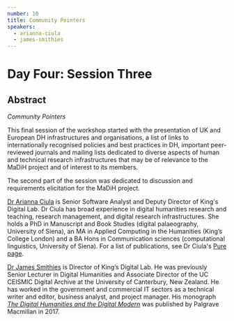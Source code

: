 ```yaml
---
number: 10
title: Community Pointers
speakers:
  - arianna-ciula
  - james-smithies
---
```


# Day Four: Session Three

## Abstract

_Community Pointers_

This final session of the workshop started with the presentation of UK and
European DH infrastructures and organisations, a list of links to
internationally recognised policies and best practices in DH, important
peer-reviewed journals and mailing lists dedicated to diverse aspects of human
and technical research infrastructures that may be of relevance to the MaDiH
project and of interest to its members.

The second part of the session was dedicated to discussion and requirements
elicitation for the MaDiH project.

<Download download="docs/4.3-Community_Pointers.pdf" />
<Speakers>

[Dr Arianna Ciula](https://www.kdl.kcl.ac.uk/who-we-are/dr-arianna-ciula/) is
Senior Software Analyst and Deputy Director of King's Digital Lab. Dr Ciula has
broad experience in digital humanities research and teaching, research
management, and digital research infrastructures. She holds a PhD in Manuscript
and Book Studies (digital palaeography, University of Siena), an MA in Applied
Computing in the Humanities (King’s College London) and a BA Hons in
Communication sciences (computational linguistics, University of Siena). For a
list of publications, see Dr Ciula's
[Pure page](https://kclpure.kcl.ac.uk/portal/arianna.ciula.html).

<Speaker speaker="james-smithies">

[Dr James Smithies](https://www.kdl.kcl.ac.uk/who-we-are/dr-james-smithies/) is
Director of King’s Digital Lab. He was previously Senior Lecturer in Digital
Humanities and Associate Director of the UC CEISMIC Digital Archive at the
University of Canterbury, New Zealand. He has worked in the government and
commercial IT sectors as a technical writer and editor, business analyst, and
project manager. His monograph
_[The Digital Humanities and the Digital Modern](https://www.palgrave.com/gp/book/9781137499431)_
was published by Palgrave Macmillan in 2017.

